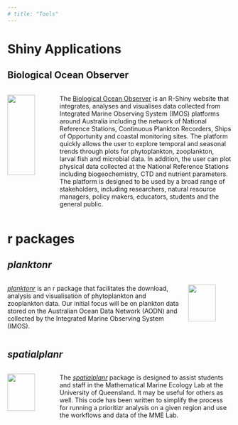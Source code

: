 ```yaml
---
# title: "Tools"
---
```


# Shiny Applications

## Biological Ocean Observer

::: columns
::: {.column width="20%"}
<img src="../img/BioOceanObserver.png" style="width: 80%; object-fit: contain"/>
:::

::: {.column width="80%"}
The [Biological Ocean Observer](https://shiny.csiro.au/BioOceanObserver){target="_blank"} is an R-Shiny website that integrates, analyses and visualises data collected from Integrated Marine Observing System (IMOS) platforms around Australia including the network of National Reference Stations, Continuous Plankton Recorders, Ships of Opportunity and coastal monitoring sites. The platform quickly allows the user to explore temporal and seasonal trends through plots for phytoplankton, zooplankton, larval fish and microbial data. In addition, the user can plot physical data collected at the National Reference Stations including biogeochemistry, CTD and nutrient parameters. The platform is designed to be used by a broad range of stakeholders, including researchers, natural resource managers, policy makers, educators, students and the general public.
:::
:::

# r packages

## *planktonr*

::: columns
::: {.column width="80%"}
[*planktonr*](%22https://planktonteam.github.io/planktonr/) is an r package that facilitates the download, analysis and visualisation of phytoplankton and zooplankton data. Our initial focus will be on plankton data stored on the Australian Ocean Data Network (AODN) and collected by the Integrated Marine Observing System (IMOS).
:::

::: {.column width="20%"}
<img src="../img/planktonr.png" style="width: 80%; object-fit: contain"/>
:::
:::

## *spatialplanr*

::: columns
::: {.column width="20%"}
<img src="../img/spatialplanr.png" style="width: 80%; object-fit: contain"/>
:::

::: {.column width="80%"}
The [*spatialplanr*](%22https://mathmarecol.github.io/spatialplanr/){target="_blank"} package is designed to assist students and staff in the Mathematical Marine Ecology Lab at the University of Queensland. It may be useful for others as well. This code has been written to simplify the process for running a prioritizr analysis on a given region and use the workflows and data of the MME Lab.
:::
:::
